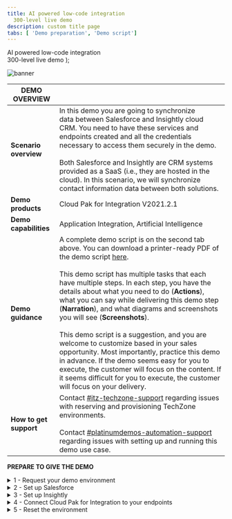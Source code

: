 ```yaml
---
title: AI powered low-code integration
  300-level live demo
description: custom title page
tabs: [ 'Demo preparation', 'Demo script']
---
```


  <span>
    AI powered low-code integration <br /> 300-level live demo
  </span>
);

![banner](./images/Low-code-integration-300Prep.jpg)
<span id="top"></span>

| DEMO OVERVIEW |                          |
| --------------------------------------- | ------------------------------------- |
| **Scenario overview** | In this demo you are going to synchronize data between Salesforce and Insightly cloud CRM. You need to have these services and endpoints created and all the credentials necessary to access them securely in the demo. <br/><br/> Both Salesforce and Insightly are CRM systems provided as a SaaS (i.e., they are hosted in the cloud). In this scenario, we will synchronize contact information data between both solutions.  |
| **Demo products** | Cloud Pak for Integration V2021.2.1 |
| **Demo capabilities** | Application Integration, Artificial Intelligence |
| **Demo guidance** | A complete demo script is on the second tab above. You can download a printer-ready PDF of the demo script <a href="./AI-powered-low-code-integration.pdf" target="_blank" rel="noreferrer">here</a>. <br/><br/> This demo script has multiple tasks that each have multiple steps. In each step, you have the details about what you need to do (**Actions**), what you can say while delivering this demo step (**Narration**), and what diagrams and screenshots you will see (**Screenshots**).<br/><br/>This demo script is a suggestion, and you are welcome to customize based in your sales opportunity. Most importantly, practice this demo in advance. If the demo seems easy for you to execute, the customer will focus on the content. If it seems difficult for you to execute, the customer will focus on your delivery. |
| **How to get support** | Contact <a href="https://ibm-cloud.slack.com/archives/C0124J683GW" target="_blank" rel="noreferrer">#itz-techzone-support</a> regarding issues with reserving and provisioning TechZone environments. <br/><br/> Contact <a href="https://ibm-cloud.slack.com/archives/C0216F39ACU" target="_blank" rel="noreferrer">#platinumdemos-automation-support</a> regarding issues with setting up and running this demo use case. |

**PREPARE TO GIVE THE DEMO**

<details>

<summary>1 - Request your demo environment</summary>
<br/>

Request your <a href="https://ibm-garage-tsa.github.io/cp4i-demohub/cp4i-on-roks/" target="_blank" rel="noreferrer">demo environment</a><br/><br/>

- Create a ROKS cluster in IBM Cloud<br/>
- Install Cloud Pak for Integration on ROKS cluster<br/>

<br/>

**[Go to top](#place1)**

</details>

<details>

<summary>2 - Set up Salesforce</summary>
<br/>

Now, let’s set up Salesforce. You will need a developer account to use for testing. If you already have a Salesforce developer account, you can use that. If not, you can sign up for a free developer account now.

<br/>

1. Go to <a href="https://developer.salesforce.com" target="_blank" rel="noreferrer">Salesforce Developers</a>, and click on **Sign Up**.

<br/>

![salesforce-dev-signup](./images/salesforce-dev-signup.png)

<br/>

2. As soon as you have your account, log in with your dev admin account.

<br/>

![salesforce-dev-home](./images/salesforce-dev-home.png)

<br/>

3. To get your Salesforce integration URL, click on your **user profile**. The URL text below your Account Name is your login URL. **Copy/paste** it somewhere for later use in this demo.

<br/>

![salesforce-url](./images/salesforce-url.png)

<br/>

4. Next, you need to retrieve a Security Token. For this, click on your **user profile** and select the **Settings** option in the profile panel.

<br/>

![salesforce-settings.png](./images/salesforce-settings.png)

<br/>

5. Under Settings, find and click the **Reset Security Token** option. Then, click on **Reset Security Token** button, and it will send the newly-generated security token to your email.

<br/>

![salesforce-reset-token](./images/salesforce-reset-token.png)

<br/>

6. Next, you will retrieve the Client ID and Secret. Click the **setup cogwheel** at the top right.

<br/>

![salesforce-setup](./images/salesforce-setup.png)

<br/>

7. On the left navigator, go to **PLATFORM TOOLS > Apps > App Manager**.

<br/>

![salesforce-appmanager](./images/salesforce-appmanager.png)

<br/>

8. Click on **New Connected App** button.

<br/>

![salesforce-newconnectedapp](./images/salesforce-newconnectedapp.png)

<br/>

9. Enter 'App Connect' as **Connect App Name**. Enter your admin email as **Contact Email**. Mark the **Enable OAuth Settings** and also mark the **Enable for Device Flow**. Now select the **Access and manage your data (api)** as a Selected OAuth Scopes. And then click on **Save**.

<br/>

![salesforce-connect-app](./images/salesforce-connect-app.png)

<br/>

10. It may take several minutes for the newly created Connected App to be registered. Once registered go back to **Apps > Connected Apps > Manage Connected Apps**. Here you can copy the **Consumer Key** and **Secret**.

<br/>

![salesforce-credentials](./images/salesforce-credentials.png)

<br/>

Great, your Salesforce Dev account is ready.

<br/>

**[Go to top](#top)**

</details>

<details>

<summary>3 - Set up Insightly</summary>
<br/>

Now, let’s set up Insightly. Insightly is a cloud-based customer relationship management (CRM) solution.

<br/>

Let's create a trial account (15 days). Don't worry about this time limitation. After the trial period, you can migrate your trial account to be a free account (with limited users). 

<br/>

1. Go to (https://www.insightly.com/) and click on **TRY CRM FREE**.

<br/>

![prep-insightly-1](./images/prep-insightly-1.png)

<br/>

2. **Complete** the form with your personal data to create an Insightly free account. Accept the **Terms of Service and Privacy Policy** and click on **Create My Account**.

<br/>

![prep-insightly-2](./images/prep-insightly-2.png)

<br/>

3. **Confirm** your email address. 

<br/>

![prep-insightly-3](./images/prep-insightly-3.png)

<br/>

![prep-insightly-4](./images/prep-insightly-4.png)

<br/>

4. As soon as you confirm your email by clicking the email link, you should see an initial Insightly screen asking basic information about your company. Add some information here, and click **Let's go!**

<br/>

![prep-insightly-5](./images/prep-insightly-5.png)

<br/>

5. On the Invite your team dialog, just **close** the dialog.

<br/>

![prep-insightly-6](./images/prep-insightly-6.png)

<br/>

6. Great! You have an Insightly account. Let's get the API Key to enable App Connect to authenticate when making API calls. Click the **Profile** icon in Insightly and select **User Settings**.

<br/>

![prep-insightly-7](./images/prep-insightly-7.png)

<br/>

7. Scroll down to the bottom of the page and copy the **API key**, which is a long string of characters.

<br/>

![prep-insightly-8](./images/prep-insightly-8.png)

<br/>

8. To avoid any issues with your trial expiration date, let's subscribe to a free account. On the top of the page, click **Subscribe Now**.

<br/>

![prep-insightly-9](./images/prep-insightly-9.png)

<br/>

9. On the **Free plan**, click the **Select Plan** button. 

<br/>

![prep-insightly-10](./images/prep-insightly-10.png)

<br/>

10. On the confirmation dialog, click **OK**.

<br/>

![prep-insightly-11](./images/prep-insightly-11.png)

<br/>

Great, your Insightly account is ready.

<br/>

**[Go to top](#top)**

</details>

<details>

<summary>4 - Connect Cloud Pak for Integration to your endpoints</summary>
<br/>

Let’s configure our services endpoints in Cloud Pak for Integration.

<br/>

1. Open your **Cloud Pak for Integration Home page**. In the Integrations area, click on **ace-designer-demo**.

<br/>

![endpoint-home](./images/endpoint-home.png)

<br/>

2. Open the **Catalog**.

<br/>

![endpoint-catalog](./images/endpoint-catalog.png)

<br/>

3. Here you can see a list of the available connectors.

<br/>

![endpoint-connectors](./images/endpoint-connectors.png)

<br/>

4. Search for **Salesforce** and click **Connect**.

<br/>

![endpoint-salesforce-connect](./images/endpoint-salesforce-connect.png)

<br/>

5. Enter your Salesforce credentials here. Insert the login URL into the connector account form as shown below. **IMPORTANT**: You **MUST** enter the **‘https://’** part as well – it won’t work if you just copy/paste from the Salesforce screen.

<br/>

![endpoint-salesforce-login-details](./images/endpoint-salesforce-login-details.png)

<br/>

6. To populate the Password field on the connector account screen, you will need to concatenate the Password used to log into the Salesforce account with the Security Token received via email. For example, if your Salesforce password is ‘myGreatPassword’ and your Salesforce security token is ‘2325jsdhew4312hs534dh’ then you should enter ‘myGreatPassword2325jsdhew4312hs534dh’ in the password field.

<br/>

![endpoint-salesforce-login-details2](./images/endpoint-salesforce-login-details2.png)

<br/>

7. As needed in the connector account UI as follows, use Salesforce’s Consumer Key and Secret as **Client ID** and **Client Secret**, respectively. Click **Connect**.

<br/>

![endpoint-salesforce-login-details3](./images/endpoint-salesforce-login-details3.png)

<br/>

8. Now search for **Insightly** and click **Connect**.

<br/>

![prep-insightly-12e](./images/prep-insightly-12.png)

<br/>

9. Paste your API Key (1). In the API Version field, keep v3.1 (2). Click Connect (3). 

<br/>

![prep-insightly-13](./images/prep-insightly-13.png)

<br/>

10. Your environment is ready to demo.

<br/>

![prep-insightly-14](./images/prep-insightly-14.png)

<br/>

**[Go to top](#top)**

</details>

<details>

<summary>5 - Reset the environment</summary>
<br/>1. After practicing the demo you will need to reset the environment.
<br/>a. Delete any contacts that were added in Insightly.<br/>b. Reinstall Cloud Pak for Integration to ensure you have a clean environment. Follow the "Request your demo environment" instructions (step 1) from the "Prepare to give the demo" section above.<br/>c. Reconnect the end points, following the "Connect Cloud Pak for Integration to your endpoints" instructions (step 4) from the "Prepare to give the demo" section above.

<br/><br/>

**Note**: Attempting to reuse the same environment may result in inconsistencies between your environment and what is shown in the script and screenshots.

<br/>

**[Go to top](#top)**

</details>
